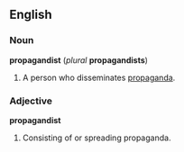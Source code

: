 ==English==

===Noun===
'''propagandist''' (''plural'' '''propagandists''')
# A person who disseminates [[propaganda]].

===Adjective===
'''propagandist'''
# Consisting of or spreading propaganda.